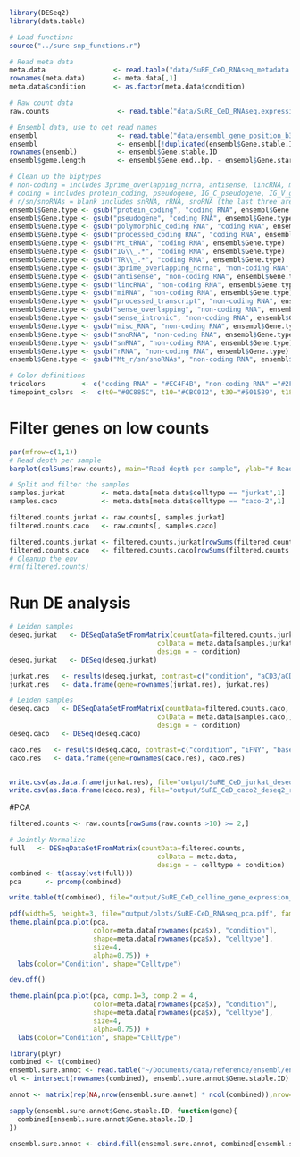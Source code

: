 ```r
library(DESeq2)
library(data.table)

# Load functions
source("../sure-snp_functions.r")

# Read meta data
meta.data                 <- read.table("data/SuRE_CeD_RNAseq_metadata.tsv", sep="\t", header=T, stringsAsFactors = F)
rownames(meta.data)       <- meta.data[,1]
meta.data$condition       <- as.factor(meta.data$condition)

# Raw count data
raw.counts                 <- read.table("data/SuRE_CeD_RNAseq.expression.genelevel.v75.htseq.txt.table", header=T, row.names = 1)

# Ensembl data, use to get read names
ensembl                    <- read.table("data/ensembl_gene_position_b37_biotype.txt", sep="\t", header=T, stringsAsFactors = F)
ensembl                    <- ensembl[!duplicated(ensembl$Gene.stable.ID),]
rownames(ensembl)          <- ensembl$Gene.stable.ID
ensembl$geme.length        <- ensembl$Gene.end..bp. - ensembl$Gene.start..bp.

# Clean up the biptypes
# non-coding = includes 3prime_overlapping_ncrna, antisense, lincRNA, miRNA, processed_transcript, sense_overlapping, sense_intronic, misc_RNA
# coding = includes protein_coding, pseudogene, IG_C_pseudogene, IG_V_gene
# r/sn/snoRNAs = blank includes snRNA, rRNA, snoRNA (the last three are clearly defined ncRNAs with specific function, thus not of interest to this class)
ensembl$Gene.type <- gsub("protein_coding", "coding RNA", ensembl$Gene.type)
ensembl$Gene.type <- gsub("pseudogene", "coding RNA", ensembl$Gene.type)
ensembl$Gene.type <- gsub("polymorphic_coding RNA", "coding RNA", ensembl$Gene.type)
ensembl$Gene.type <- gsub("processed_coding RNA", "coding RNA", ensembl$Gene.type)
ensembl$Gene.type <- gsub("Mt_tRNA", "coding RNA", ensembl$Gene.type)
ensembl$Gene.type <- gsub("IG\\_.*", "coding RNA", ensembl$Gene.type)
ensembl$Gene.type <- gsub("TR\\_.*", "coding RNA", ensembl$Gene.type)
ensembl$Gene.type <- gsub("3prime_overlapping_ncrna", "non-coding RNA", ensembl$Gene.type)
ensembl$Gene.type <- gsub("antisense", "non-coding RNA", ensembl$Gene.type)
ensembl$Gene.type <- gsub("lincRNA", "non-coding RNA", ensembl$Gene.type)
ensembl$Gene.type <- gsub("miRNA", "non-coding RNA", ensembl$Gene.type)
ensembl$Gene.type <- gsub("processed_transcript", "non-coding RNA", ensembl$Gene.type)
ensembl$Gene.type <- gsub("sense_overlapping", "non-coding RNA", ensembl$Gene.type)
ensembl$Gene.type <- gsub("sense_intronic", "non-coding RNA", ensembl$Gene.type)
ensembl$Gene.type <- gsub("misc_RNA", "non-coding RNA", ensembl$Gene.type)
ensembl$Gene.type <- gsub("snoRNA", "non-coding RNA", ensembl$Gene.type)
ensembl$Gene.type <- gsub("snRNA", "non-coding RNA", ensembl$Gene.type)
ensembl$Gene.type <- gsub("rRNA", "non-coding RNA", ensembl$Gene.type)
ensembl$Gene.type <- gsub("Mt_r/sn/snoRNAs", "non-coding RNA", ensembl$Gene.type)

# Color definitions
tricolors         <- c("coding RNA" = "#EC4F4B", "non-coding RNA" ="#2F9486", "r/sn/snoRNAs" = "#9DD945")
timepoint_colors  <-  c(t0="#0C885C", t10="#CBC012", t30="#501589", t180="#CB4E12")
```

# Filter genes on low counts
```r
par(mfrow=c(1,1))
# Read depth per sample
barplot(colSums(raw.counts), main="Read depth per sample", ylab="# Reads")

# Split and filter the samples
samples.jurkat         <- meta.data[meta.data$celltype == "jurkat",1]
samples.caco           <- meta.data[meta.data$celltype == "caco-2",1]

filtered.counts.jurkat <- raw.counts[, samples.jurkat]
filtered.counts.caco   <- raw.counts[, samples.caco]

filtered.counts.jurkat <- filtered.counts.jurkat[rowSums(filtered.counts.jurkat > 10) >=2,]
filtered.counts.caco   <- filtered.counts.caco[rowSums(filtered.counts.caco > 10) >=2,]
# Cleanup the env
#rm(filtered.counts)
```

# Run DE analysis
```r
# Leiden samples
deseq.jurkat   <- DESeqDataSetFromMatrix(countData=filtered.counts.jurkat,
                                     colData = meta.data[samples.jurkat,],
                                     design = ~ condition)
deseq.jurkat   <- DESeq(deseq.jurkat)

jurkat.res   <- results(deseq.jurkat, contrast=c("condition", "aCD3/aCD28", "baseline"), lfcThreshold = 1)
jurkat.res   <- data.frame(gene=rownames(jurkat.res), jurkat.res)

# Leiden samples
deseq.caco   <- DESeqDataSetFromMatrix(countData=filtered.counts.caco,
                                     colData = meta.data[samples.caco,],
                                     design = ~ condition)
deseq.caco   <- DESeq(deseq.caco)

caco.res   <- results(deseq.caco, contrast=c("condition", "iFNY", "baseline"), lfcThreshold = 1)
caco.res   <- data.frame(gene=rownames(caco.res), caco.res)


write.csv(as.data.frame(jurkat.res), file="output/SuRE_CeD_jurkat_deseq2_results.csv", quote=F)
write.csv(as.data.frame(caco.res), file="output/SuRE_CeD_caco2_deseq2_results.csv", quote=F)
```

#PCA
```r

filtered.counts <- raw.counts[rowSums(raw.counts >10) >= 2,]

# Jointly Normalize
full   <- DESeqDataSetFromMatrix(countData=filtered.counts,
                                     colData = meta.data,
                                     design = ~ celltype + condition)
combined <- t(assay(vst(full)))
pca      <- prcomp(combined)

write.table(t(combined), file="output/SuRE_CeD_celline_gene_expression_vst_normalized.tsv", quote=F, sep="\t")

pdf(width=5, height=3, file="output/plots/SuRE-CeD_RNAseq_pca.pdf", family = "ArialMT", paper="a4")
theme.plain(pca.plot(pca,
                     color=meta.data[rownames(pca$x), "condition"],
                     shape=meta.data[rownames(pca$x), "celltype"],
                     size=4,
                     alpha=0.75)) + 
  labs(color="Condition", shape="Celltype")

dev.off()

theme.plain(pca.plot(pca, comp.1=3, comp.2 = 4,
                     color=meta.data[rownames(pca$x), "condition"],
                     shape=meta.data[rownames(pca$x), "celltype"],
                     size=4,
                     alpha=0.75)) + 
  labs(color="Condition", shape="Celltype")
```


```r
library(plyr)
combined <- t(combined)
ensembl.sure.annot <- read.table("~/Documents/data/reference/ensembl/ensembl_genes_and_transcripts_v102_b37.txt", stringsAsFactors = F, header=T, sep="\t")
ol <- intersect(rownames(combined), ensembl.sure.annot$Gene.stable.ID)

annot <- matrix(rep(NA,nrow(ensembl.sure.annot) * ncol(combined)),nrow=nrow(ensembl.sure.annot), ncol=ncol(combined))

sapply(ensembl.sure.annot$Gene.stable.ID, function(gene){
  combined[ensembl.sure.annot$Gene.stable.ID,]
})

ensembl.sure.annot <- cbind.fill(ensembl.sure.annot, combined[ensembl.sure.annot$Gene.stable.ID,])


```

